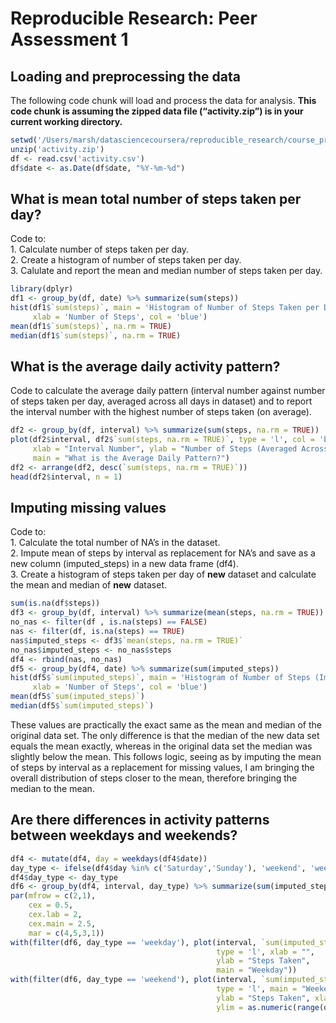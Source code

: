Reproducible Research: Peer Assessment 1
==========================================

## Loading and preprocessing the data

The following code chunk will load and process the data for analysis. **This 
code chunk is assuming the zipped data file ("activity.zip") is in your current
working directory.**

```r
setwd('/Users/marsh/datasciencecoursera/reproducible_research/course_project_1/')
unzip('activity.zip')
df <- read.csv('activity.csv')
df$date <- as.Date(df$date, "%Y-%m-%d")
```

## What is mean total number of steps taken per day?

Code to:  
1. Calculate number of steps taken per day.  
2. Create a histogram of number of steps taken per day.  
3. Calulate and report the mean and median number of steps taken per day.  

```r
library(dplyr)
df1 <- group_by(df, date) %>% summarize(sum(steps))
hist(df1$`sum(steps)`, main = 'Histogram of Number of Steps Taken per Day',
     xlab = 'Number of Steps', col = 'blue')
mean(df1$`sum(steps)`, na.rm = TRUE)
median(df1$`sum(steps)`, na.rm = TRUE)
```

## What is the average daily activity pattern?

Code to calculate the average daily pattern (interval number against number of steps taken per day, averaged across all days in dataset) and to report the interval number with the highest number of steps taken (on average).  

```r
df2 <- group_by(df, interval) %>% summarize(sum(steps, na.rm = TRUE))
plot(df2$interval, df2$`sum(steps, na.rm = TRUE)`, type = 'l', col = 'blue',
     xlab = "Interval Number", ylab = "Number of Steps (Averaged Across All Days)",
     main = "What is the Average Daily Pattern?")
df2 <- arrange(df2, desc(`sum(steps, na.rm = TRUE)`))
head(df2$interval, n = 1)
```

## Imputing missing values

Code to:  
1. Calculate the total number of NA's in the dataset.  
2. Impute mean of steps by interval as replacement for NA's and save as a new column (imputed_steps) in a new data frame (df4).    
3. Create a histogram of steps taken per day of  **new** dataset and calculate the mean and median of **new** dataset.  

```r
sum(is.na(df$steps))
df3 <- group_by(df, interval) %>% summarize(mean(steps, na.rm = TRUE))
no_nas <- filter(df , is.na(steps) == FALSE)
nas <- filter(df, is.na(steps) == TRUE)
nas$imputed_steps <- df3$`mean(steps, na.rm = TRUE)`
no_nas$imputed_steps <- no_nas$steps
df4 <- rbind(nas, no_nas)
df5 <- group_by(df4, date) %>% summarize(sum(imputed_steps))
hist(df5$`sum(imputed_steps)`, main = 'Histogram of Number of Steps (Imputed) Taken per Day',
     xlab = 'Number of Steps', col = 'blue')
mean(df5$`sum(imputed_steps)`)
median(df5$`sum(imputed_steps)`)
```

These values are practically the exact same as the mean and median of the original data set. The only difference is that the median of the new data set equals the mean exactly, whereas in the original data set the median was slightly below the mean. This follows logic, seeing as by imputing the mean of steps by interval as a replacement for missing values, I am bringing the overall distribution of steps closer to the mean, therefore bringing the median to the mean.

## Are there differences in activity patterns between weekdays and weekends?

```r
df4 <- mutate(df4, day = weekdays(df4$date))
day_type <- ifelse(df4$day %in% c('Saturday','Sunday'), 'weekend', 'weekday')
df4$day_type <- day_type
df6 <- group_by(df4, interval, day_type) %>% summarize(sum(imputed_steps))
par(mfrow = c(2,1),
    cex = 0.5,
    cex.lab = 2,
    cex.main = 2.5,
    mar = c(4,5,3,1))
with(filter(df6, day_type == 'weekday'), plot(interval, `sum(imputed_steps)`,
                                              type = 'l', xlab = "",
                                              ylab = "Steps Taken",
                                              main = "Weekday"))
with(filter(df6, day_type == 'weekend'), plot(interval, `sum(imputed_steps)`,
                                              type = 'l', main = "Weekend",
                                              ylab = "Steps Taken", xlab = "Interval Number",
                                              ylim = as.numeric(range(df6$`sum(imputed_steps)`))))
```



